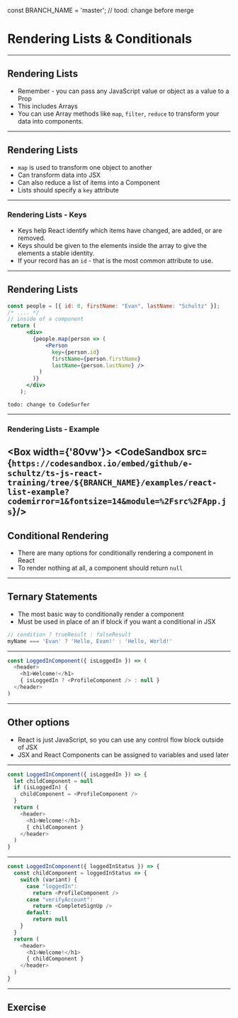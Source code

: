 const BRANCH_NAME = 'master'; // tood: change before merge


# Rendering Lists & Conditionals

---

## Rendering Lists

- Remember - you can pass any JavaScript value or object as a value to a Prop
- This includes Arrays 
- You can use Array methods like `map`, `filter`, `reduce` to transform your data into components.

---

## Rendering Lists

- `map` is used to transform one object to another 
- Can transform data into JSX 
- Can also reduce a list of items into a Component 
- Lists should specify a `key` attribute 

---

### Rendering Lists - Keys 

- Keys help React identify which items have changed, are added, or are removed. 
- Keys should be given to the elements inside the array to give the elements a stable identity.
- If your record has an `id` - that is the most common attribute to use.

---

## Rendering Lists

```jsx
const people = [{ id: 0, firstName: "Evan", lastName: "Schultz" }];
/* .... */
// inside of a component
 return (
      <div>
        {people.map(person => (
            <Person 
              key={person.id} 
              firstName={person.firstName} 
              lastName={person.lastName} />
          )
        )}
      </div>
    );
```

```notes
todo: change to CodeSurfer
```
---
### Rendering Lists - Example 

<Box width={'80vw'}>
    <CodeSandbox src={`https://codesandbox.io/embed/github/e-schultz/ts-js-react-training/tree/${BRANCH_NAME}/examples/react-list-example?codemirror=1&fontsize=14&module=%2Fsrc%2FApp.js`}/>
</Box>
---

## Conditional Rendering 
- There are many options for conditionally rendering a component in React
- To render nothing at all, a component should return `null`

---

## Ternary Statements

- The most basic way to conditionally render a component 
- Must be used in place of an if block if you want a conditional in JSX

```javascript
// condition ? trueResult : falseResult
myName === 'Evan' ? 'Hello, Evan!' : 'Hello, World!'
```

---

```javascript Inline Ternary
const LoggedInComponent({ isLoggedIn }) => (
  <header>
    <h1>Welcome!</h1>
    { isLoggedIn ? <ProfileComponent /> : null }
  </header>
)
```

---

## Other options
- React is just JavaScript, so you can use any control flow block outside of JSX
- JSX and React Components can be assigned to variables and used later 

---

```javascript If Example
const LoggedInComponent({ isLoggedIn }) => {
  let childComponent = null
  if (isLoggedIn) {
    childComponent = <ProfileComponent />
  }
  return (
    <header>
      <h1>Welcome!</h1>
      { childComponent }
    </header>
  )
}
```

---

```javascript Switch Example
const LoggedInComponent({ loggedInStatus }) => {
  const childComponent = loggedInStatus => {
    switch (variant) {
      case "loggedIn":
        return <ProfileComponent />
      case "verifyAccount":
        return <CompleteSignUp />
      default:
        return null
    }
  }
  return (
    <header>
      <h1>Welcome!</h1>
      { childComponent }
    </header>
  )
}
```

---

## Exercise